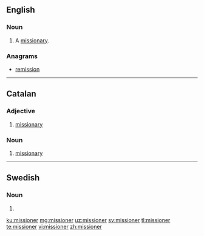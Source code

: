 ==English==

===Noun===
{{en-noun}}

# A [[missionary]].

===Anagrams===
* [[remission#English|remission]]
----
==Catalan==

===Adjective===
{{ca-adj}}

# [[missionary]]

===Noun===
{{ca-noun|m}}

# [[missionary]]

----

==Swedish==

===Noun===
{{head|sv|noun form}}

# {{sv-noun-form-indef-pl|mission}}

[[ku:missioner]]
[[mg:missioner]]
[[uz:missioner]]
[[sv:missioner]]
[[tl:missioner]]
[[te:missioner]]
[[vi:missioner]]
[[zh:missioner]]